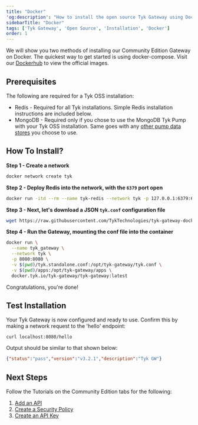 ```yaml
---
title: "Docker"
'og:description': "How to install the open source Tyk Gateway using Docker Compose or as Docker Standalone"
sidebarTitle: "Docker"
tags: ['Tyk Gateway', 'Open Source', 'Installation', 'Docker']
order: 1
---
```


We will show you two methods of installing our Community Edition Gateway on Docker.
The quickest way to get started is using docker-compose. Visit our [Dockerhub](https://hub.docker.com/u/tykio/) to view the official images.

## Prerequisites

The following are required for a Tyk OSS installation:
 - Redis   - Required for all Tyk installations.
             Simple Redis installation instructions are included below.
 - MongoDB - Required only if you chose to use the MongoDB Tyk Pump with your Tyk OSS installation. Same goes with any [other pump data stores](/tyk-stack/tyk-pump/other-data-stores) you choose to use.

## How To Install?

**Step 1 - Create a network**

```bash
docker network create tyk
```

**Step 2 - Deploy Redis into the network, with the `6379` port open**

```bash
docker run -itd --rm --name tyk-redis --network tyk -p 127.0.0.1:6379:6379 redis:4.0-alpine
```

**Step 3 - Next, let's download a JSON `tyk.conf` configuration file**

```bash
wget https://raw.githubusercontent.com/TykTechnologies/tyk-gateway-docker/master/tyk.standalone.conf
```

**Step 4 - Run the Gateway, mounting the conf file into the container**

```bash
docker run \
  --name tyk_gateway \
  --network tyk \
  -p 8080:8080 \
  -v $(pwd)/tyk.standalone.conf:/opt/tyk-gateway/tyk.conf \
  -v $(pwd)/apps:/opt/tyk-gateway/apps \
  docker.tyk.io/tyk-gateway/tyk-gateway:latest
```

Congratulations, you're done!




## Test Installation

Your Tyk Gateway is now configured and ready to use. Confirm this by making a network request to the 'hello' endpoint:

```console
curl localhost:8080/hello
```

Output should be similar to that shown below:
```json
{"status":"pass","version":"v3.2.1","description":"Tyk GW"}
```


## Next Steps

Follow the Tutorials on the Community Edition tabs for the following:

1. [Add an API](/getting-started/create-api)
2. [Create a Security Policy](/getting-started/create-security-policy)
3. [Create an API Key](/getting-started/create-api-key)
